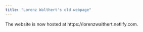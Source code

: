 ```yaml
---
title: "Lorenz Walthert's old webpage"
---
```


The website is now hosted at https://lorenzwalthert.netlify.com. 
